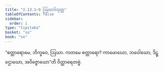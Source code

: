 ```yaml
---
title: "2.13.1–9 ဩဃာဒိသုတ္တ"
tableOfContents: false
sidebar:
  order: 1
type: "tipitaka"
basket: "su"
book: "sn"
---
```



<DynamicBreadcrumb />

<Division number="302–310" book="sn" e="ch" v="18" p="324">

<Paragraph number="719" book="sn">
“စတ္တာရောမေ, ဘိက္ခဝေ, ဩဃာ. ကတမေ စတ္တာရော? ကာမောဃော, ဘဝေါဃော, ဒိဋ္ဌောဃော, အဝိဇ္ဇောဃော”တိ ဝိတ္ထာရေတဗ္ဗံ.
</Paragraph>
</Division>